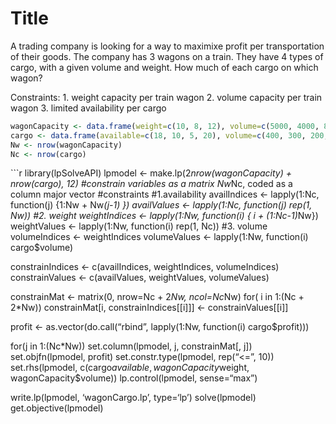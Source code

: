 Title
========================================================

A trading company is looking for a way to maximixe profit per transportation of their goods.
The company has 3 wagons on a train. They have 4 types of cargo, with a given volume and weight. 
How much of each cargo on which wagon?

Constraints: 
1. weight capacity per train wagon
2. volume capacity per train wagon
3. limited availability per cargo

```r
wagonCapacity <- data.frame(weight=c(10, 8, 12), volume=c(5000, 4000, 8000))
cargo <- data.frame(available=c(18, 10, 5, 20), volume=c(400, 300, 200, 500), profit=c(2000, 2500, 5000,3500))
Nw <- nrow(wagonCapacity)
Nc <- nrow(cargo)
```
```r
library(lpSolveAPI)
lpmodel <- make.lp(2*nrow(wagonCapacity) + nrow(cargo), 12)
#constrain variables as a matrix Nw*Nc, coded as a column major vector
#constraints
#1.availability
availIndices <-  lapply(1:Nc, function(j) {1:Nw + Nw*(j-1) })
availValues <- lapply(1:Nc, function(j) rep(1, Nw))
#2. weight
weightIndices <- lapply(1:Nw, function(i) { i + (1:Nc-1)*Nw})
weightValues <- lapply(1:Nw, function(i) rep(1, Nc))
#3. volume
volumeIndices <- weightIndices
volumeValues <-  lapply(1:Nw, function(i) cargo$volume)

constrainIndices <- c(availIndices, weightIndices, volumeIndices)
constrainValues <- c(availValues, weightValues, volumeValues)

constrainMat <- matrix(0, nrow=Nc + 2*Nw, ncol=Nc*Nw)
for( i in 1:(Nc + 2*Nw))  constrainMat[i, constrainIndices[[i]]] <- constrainValues[[i]]

profit <- as.vector(do.call("rbind", lapply(1:Nw, function(i) cargo$profit)))
  
for(j in 1:(Nc*Nw)) set.column(lpmodel, j, constrainMat[, j])
set.objfn(lpmodel, profit)
set.constr.type(lpmodel, rep("<=", 10))               
set.rhs(lpmodel, c(cargo$available, wagonCapacity$weight, wagonCapacity$volume))
lp.control(lpmodel, sense="max")

write.lp(lpmodel, 'wagonCargo.lp', type='lp')
solve(lpmodel)
get.objective(lpmodel)
